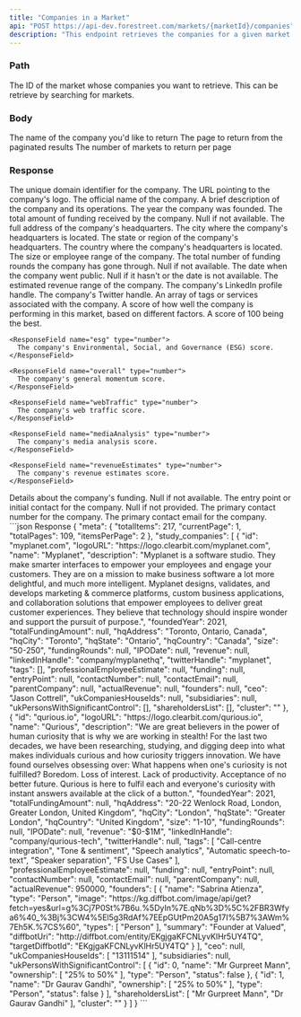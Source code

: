```yaml
---
title: "Companies in a Market"
api: "POST https://api-dev.forestreet.com/markets/{marketId}/companies"
description: "This endpoint retrieves the companies for a given market."
---
```


### Path

<ParamField path="marketId" type="string" initialValue="2">
  The ID of the market whose companies you want to retrieve. This can be retrieve by searching for markets.
</ParamField>

### Body

<ParamField body="companyName" type="string" default="" initialValue="">
  The name of the company you'd like to return
</ParamField>

<ParamField body="page" type="number" default="">
  The page to return from the paginated results
</ParamField>

<ParamField body="itemsPerPage" type="number" default="">
  The number of markets to return per page
</ParamField>

### Response

<ResponseField name="id" type="string">
  The unique domain identifier for the company.
</ResponseField>

<ResponseField name="logoURL" type="string">
  The URL pointing to the company's logo.
</ResponseField>

<ResponseField name="name" type="string">
  The official name of the company.
</ResponseField>

<ResponseField name="description" type="string">
  A brief description of the company and its operations.
</ResponseField>

<ResponseField name="foundedYear" type="number">
  The year the company was founded.
</ResponseField>

<ResponseField name="totalFundingAmount" type="number|null">
  The total amount of funding received by the company. Null if not available.
</ResponseField>

<ResponseField name="hqAddress" type="string">
  The full address of the company's headquarters.
</ResponseField>

<ResponseField name="hqCity" type="string">
  The city where the company's headquarters is located.
</ResponseField>

<ResponseField name="hqState" type="string">
  The state or region of the company's headquarters.
</ResponseField>

<ResponseField name="hqCountry" type="string">
  The country where the company's headquarters is located.
</ResponseField>

<ResponseField name="size" type="string">
  The size or employee range of the company.
</ResponseField>

<ResponseField name="fundingRounds" type="number|null">
  The total number of funding rounds the company has gone through. Null if not available.
</ResponseField>

<ResponseField name="IPODate" type="date|null">
  The date when the company went public. Null if it hasn't or the date is not available.
</ResponseField>

<ResponseField name="revenue" type="string">
  The estimated revenue range of the company.
</ResponseField>

<ResponseField name="linkedInHandle" type="string">
  The company's LinkedIn profile handle.
</ResponseField>

<ResponseField name="twitterHandle" type="string">
  The company's Twitter handle.
</ResponseField>

<ResponseField name="tags" type="array">
  An array of tags or services associated with the company.
</ResponseField>

<ResponseField name="momentum" type="object">
  A score of how well the company is performing in this market, based on different factors.
  A score of 100 being the best.

  <Expandable title="momentum">

    <ResponseField name="esg" type="number">
      The company's Environmental, Social, and Governance (ESG) score.
    </ResponseField>

    <ResponseField name="overall" type="number">
      The company's general momentum score.
    </ResponseField>

    <ResponseField name="webTraffic" type="number">
      The company's web traffic score.
    </ResponseField>

    <ResponseField name="mediaAnalysis" type="number">
      The company's media analysis score.
    </ResponseField>

    <ResponseField name="revenueEstimates" type="number">
      The company's revenue estimates score.
    </ResponseField>

  </Expandable>

</ResponseField>

<ResponseField name="funding" type="object|null">
  Details about the company's funding. Null if not available.
</ResponseField>

<ResponseField name="entryPoint" type="string|null">
  The entry point or initial contact for the company. Null if not provided.
</ResponseField>

<ResponseField name="contactNumber" type="string">
  The primary contact number for the company.
</ResponseField>

<ResponseField name="contactEmail" type="string">
  The primary contact email for the company.
</ResponseField>


<ResponseExample>
  ```json Response
  {
    "meta": {
    "totalItems": 217,
    "currentPage": 1,
    "totalPages": 109,
    "itemsPerPage": 2
  },
    "study_companies": [
      {
        "id": "myplanet.com",
        "logoURL": "https://logo.clearbit.com/myplanet.com",
        "name": "Myplanet",
        "description": "Myplanet is a software studio. They make smarter interfaces to empower your employees and engage your customers. They are on a mission to make business software a lot more delightful, and much more intelligent. Myplanet designs, validates, and develops marketing & commerce platforms, custom business applications, and collaboration solutions that empower employees to deliver great customer experiences. They believe that technology should inspire wonder and support the pursuit of purpose.",
        "foundedYear": 2021,
        "totalFundingAmount": null,
        "hqAddress": "Toronto, Ontario, Canada",
        "hqCity": "Toronto",
        "hqState": "Ontario",
        "hqCountry": "Canada",
        "size": "50-250",
        "fundingRounds": null,
        "IPODate": null,
        "revenue": null,
        "linkedInHandle": "company/myplanethq",
        "twitterHandle": "myplanet",
        "tags": [],
        "professionalEmployeeEstimate": null,
        "funding": null,
        "entryPoint": null,
        "contactNumber": null,
        "contactEmail": null,
        "parentCompany": null,
        "actualRevenue": null,
        "founders": null,
        "ceo": "Jason Cottrell",
        "ukCompaniesHouseIds": null,
        "subsidiaries": null,
        "ukPersonsWithSignificantControl": [],
        "shareholdersList": [],
        "cluster": ""
      },
      {
        "id": "qurious.io",
        "logoURL": "https://logo.clearbit.com/qurious.io",
        "name": "Qurious",
        "description": "We are great believers in the power of human curiosity that is why we are working in stealth! For the last two decades, we have been researching, studying, and digging deep into what makes individuals curious and how curiosity triggers innovation. We have found ourselves obsessing over: What happens when one's curiosity is not fulfilled? Boredom. Loss of interest. Lack of productivity. Acceptance of no better future. Qurious is here to fulfil each and everyone's curiosity with instant answers available at the click of a button.",
        "foundedYear": 2021,
        "totalFundingAmount": null,
        "hqAddress": "20-22 Wenlock Road, London, Greater London, United Kingdom",
        "hqCity": "London",
        "hqState": "Greater London",
        "hqCountry": "United Kingdom",
        "size": "1-10",
        "fundingRounds": null,
        "IPODate": null,
        "revenue": "$0-$1M",
        "linkedInHandle": "company/qurious-tech",
        "twitterHandle": null,
        "tags": [
        "Call-centre integration",
        "Tone & sentiment",
        "Speech analytics",
        "Automatic speech-to-text",
        "Speaker separation",
        "FS Use Cases"
        ],
        "professionalEmployeeEstimate": null,
        "funding": null,
        "entryPoint": null,
        "contactNumber": null,
        "contactEmail": null,
        "parentCompany": null,
        "actualRevenue": 950000,
        "founders": [
      {
        "name": "Sabrina Atienza",
        "type": "Person",
        "image": "https://kg.diffbot.com/image/api/get?fetch=yes&url=g%3Cj7P0St%7B6u.%5DyIn%7E.qNb%3D%5C%2FBR3Wfya6%40_%3Bj%3CW4%5El5g3RdAf%7EEpGUtPm20A5g17I%5B7%3AWm%7Eh5K.%7CS%60",
        "types": [
        "Person"
        ],
        "summary": "Founder at Valued",
        "diffbotUri": "http://diffbot.com/entity/EKgjgaKFCNLyvKlHr5UY4TQ",
        "targetDiffbotId": "EKgjgaKFCNLyvKlHr5UY4TQ"
      }
        ],
        "ceo": null,
        "ukCompaniesHouseIds": [
        "13111514"
        ],
        "subsidiaries": null,
        "ukPersonsWithSignificantControl": [
      {
        "id": 0,
        "name": "Mr Gurpreet Mann",
        "ownership": [
        "25% to 50%"
        ],
        "type": "Person",
        "status": false
      },
      {
        "id": 1,
        "name": "Dr Gaurav Gandhi",
        "ownership": [
        "25% to 50%"
        ],
        "type": "Person",
        "status": false
      }
        ],
        "shareholdersList": [
        "Mr Gurpreet Mann",
        "Dr Gaurav Gandhi"
        ],
        "cluster": ""
      }
    ]
  }
  ```
</ResponseExample>

